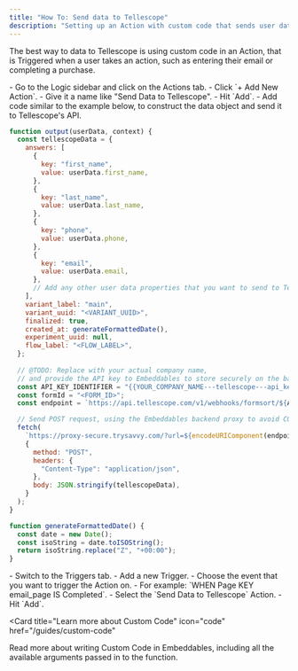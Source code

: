 ```yaml
---
title: "How To: Send data to Tellescope"
description: "Setting up an Action with custom code that sends user data to Tellescope's API"
---
```


The best way to data to Tellescope is using custom code in an Action, that is Triggered when a user takes an action, such as entering their email or completing a purchase.

<Steps>
  <Step title="Create a custom code Action">
    - Go to the Logic sidebar and click on the Actions tab.
    - Click `+ Add New Action`.
    - Give it a name like "Send Data to Tellescope".
    - Hit `Add`.
  </Step>
  <Step title="Write your custom code">
    - Add code similar to the example below, to construct the data object and send it to Tellescope's API.

```js
function output(userData, context) {
  const tellescopeData = {
    answers: [
      {
        key: "first_name",
        value: userData.first_name,
      },
      {
        key: "last_name",
        value: userData.last_name,
      },
      {
        key: "phone",
        value: userData.phone,
      },
      {
        key: "email",
        value: userData.email,
      },
      // Add any other user data properties that you want to send to Tellescope here
    ],
    variant_label: "main",
    variant_uuid: "<VARIANT_UUID>",
    finalized: true,
    created_at: generateFormattedDate(),
    experiment_uuid: null,
    flow_label: "<FLOW_LABEL>",
  };
  
  // @TODO: Replace with your actual company name,
  // and provide the API key to Embeddables to store securely on the backend
  const API_KEY_IDENTIFIER = "{{YOUR_COMPANY_NAME---tellescope---api_key}}";
  const formId = "<FORM_ID>";
  const endpoint = `https://api.tellescope.com/v1/webhooks/formsort/${API_KEY_IDENTIFIER}?formId=${formId}`;

  // Send POST request, using the Embeddables backend proxy to avoid CORS issues
  fetch(
    `https://proxy-secure.trysavvy.com/?url=${encodeURIComponent(endpoint)}`,
    {
      method: "POST",
      headers: {
        "Content-Type": "application/json",
      },
      body: JSON.stringify(tellescopeData),
    }
  );
}

function generateFormattedDate() {
  const date = new Date();
  const isoString = date.toISOString();
  return isoString.replace("Z", "+00:00");
}
```

  </Step>
  <Step title="Add a Trigger for the relevant user event">
    - Switch to the Triggers tab.
    - Add a new Trigger.
    - Choose the event that you want to trigger the Action on.
      - For example: `WHEN Page KEY email_page IS Completed`.
    - Select the `Send Data to Tellescope` Action.
    - Hit `Add`.
  </Step>

</Steps>

<Card
  title="Learn more about Custom Code"
  icon="code"
  href="/guides/custom-code"
>
  Read more about writing Custom Code in Embeddables, including all the
  available arguments passed in to the function.
</Card>
